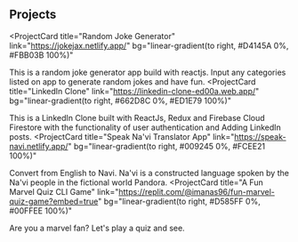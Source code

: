 ## Projects

<ProjectCard
  title="Random Joke Generator"
  link="https://jokejax.netlify.app/"
  bg="linear-gradient(to right, #D4145A 0%, #FBB03B 100%)"
>
  This is a random joke generator app build with reactjs. Input any categories listed on app to generate random jokes and have fun.
</ProjectCard>
<ProjectCard
  title="LinkedIn Clone"
  link="https://linkedin-clone-ed00a.web.app/"
  bg="linear-gradient(to right, #662D8C 0%, #ED1E79 100%)"
>
  This is a LinkedIn Clone built with ReactJs, Redux and Firebase Cloud Firestore with the functionality
  of user authentication and Adding LinkedIn posts.
</ProjectCard>
<ProjectCard
  title="Speak Na'vi Translator App"
  link="https://speak-navi.netlify.app/"
  bg="linear-gradient(to right, #009245 0%, #FCEE21 100%)"
>
  Convert from English to Navi. Na'vi is a constructed language spoken by the Na'vi people in the fictional world Pandora.
</ProjectCard>
<ProjectCard
  title="A Fun Marvel Quiz CLI Game"
  link="https://replit.com/@imanas96/fun-marvel-quiz-game?embed=true"
  bg="linear-gradient(to right, #D585FF 0%, #00FFEE 100%)"
>
  Are you a marvel fan? Let's play a quiz and see. 
</ProjectCard>
